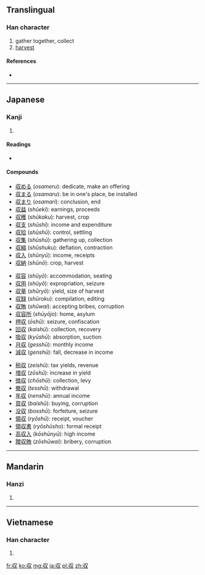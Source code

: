 {{also|收}}
==Translingual==

===Han character===
{{Han char|rn=29|rad=又|as=02|sn=4|four=|canj=女中水 (VLE)}}

# gather together, collect
# [[harvest]]

====References====
* {{Han ref|kx=0165.210|dkj=03128|dj=0376.010|hdz=10393.030|uh=53CE|ud=21454}}

----

==Japanese==

===Kanji===
{{ja-kanji|grade=6|rs=又02}}

# {{defn|lang=ja|sort=又02}}

====Readings====
* {{ja-readings|on=[[しゅう]] (''shū'')|kun=[[おさめる]] ([[収める]], ''osameru''), [[おさまる]] ([[収まる]], ''osamaru'')|nanori=[[おさむ]] (''osamu''), [[のぶ]] (''nobu''), [[かず]] (''kazu'')}}

====Compounds====
{{top3}}
* [[収める]] (''osameru''): dedicate, make an offering
* [[収まる]] (''osamaru''): be in one's place, be installed
* [[収まり]] (''osamari''): conclusion, end
* [[収益]] (''shūeki''): earnings, proceeds
* [[収穫]] (''shūkaku''): harvest, crop
* [[収支]] (''shūshi''): income and expenditure
* [[収拾]] (''shūshū''): control, settling
* [[収集]] (''shūshū''): gathering up, collection
* [[収縮]] (''shūshuku''): deflation, contraction
* [[収入]] (''shūnyū''): income, receipts
* [[収納]] (''shūnō''): crop, harvest
{{mid3}}
* [[収容]] (''shūyō''): accommodation, seating
* [[収用]] (''shūyō''): expropriation, seizure
* [[収量]] (''shūryō''): yield, size of harvest
* [[収録]] (''shūroku''): compilation, editing
* [[収賄]] (''shūwai''): accepting bribes, corruption
* [[収容所]] (''shūyōjo''): home, asylum
* [[押収]] (''ōshū''): seizure, confiscation
* [[回収]] (''kaishū''): collection, recovery
* [[吸収]] (''kyūshū''): absorption, suction
* [[月収]] (''gesshū''): monthly income
* [[減収]] (''genshū''): fall, decrease in income
{{mid3}}
* [[税収]] (''zeishū''): tax yields, revenue
* [[増収]] (''zōshū''): increase in yield
* [[徴収]] (''chōshū''): collection, levy
* [[撤収]] (''tesshū''): withdrawal
* [[年収]] (''nenshū''): annual income
* [[買収]] (''baishū''): buying, corruption
* [[没収]] (''bosshū''): forfeiture, seizure
* [[領収]] (''ryōshū''): receipt, voucher
* [[領収書]] (''ryōshūsho''): formal receipt
* [[高収入]] (''kōshūnyū''): high income
* [[贈収賄]] (''zōshūwai''): bribery, corruption
{{bottom}}

----

==Mandarin==

===Hanzi===
{{cmn-hanzi|pin=[[bō]] ([[bo1]]), [[fǎ]] ([[fa3]]), [[fà]] ([[fa4]]), [[shōu]] ([[shou1]])|wg=po<sup>1</sup>, fa<sup>3</sup>, fa<sup>4</sup>, shou<sup>1</sup>}}

# {{defn|lang=cmn|sort=又02}}

----

==Vietnamese==

===Han character===
{{vi-hantu|[[thu]]|rs=又02}}

# {{defn|lang=vi|sort=又02}}

[[fr:収]]
[[ko:収]]
[[mg:収]]
[[ja:収]]
[[pl:収]]
[[zh:収]]